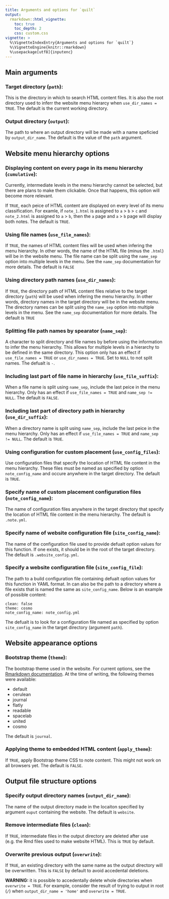 ```yaml
---
title: Arguments and options for `quilt`
output: 
  rmarkdown::html_vignette:
    toc: true
    toc_depth: 2
    css: custom.css
vignette: >
  %\VignetteIndexEntry{Arguments and options for `quilt`}
  %\VignetteEngine{knitr::rmarkdown}
  %\usepackage[utf8]{inputenc}
---
```




## Main arguments

### Target directory (`path`):

This is the directory in which to search HTML content files.
It is also the root directory used to inferr the website menu hierarcy when `use_dir_names = TRUE`.
The default is the current working directory.

### Output directory (`output`):

The path to where an output directory will be made with a name speficied by `output_dir_name`.
The default is the value of the `path` argument.

## Website menu hierarchy options

### Displaying content on every page in its menu hierarchy (`cumulative`):

Currently, intermediate levels in the menu hierarchy cannot be selected, but there are plans to make them clickable.
Once that happens, this option will become more relevant. 

If `TRUE`, each peice of HTML content are displayed on every level of its menu classification. 
For examle, if `note_1.html` is assigned to `a` > `b` > `c` and `note_2.html` is assigned to `a` > `b`, then the `a` page and `a` > `b` page will display both notes. 
The default is `TRUE`.

### Using file names (`use_file_names`):

If `TRUE`, the names of HTML content files will be used when infering the menu hierarchy.
In other words, the name of the HTML file (minus the `.html`) will be in the website menu.
The file name can be split using the `name_sep` option into multiple levels in the menu. 
See the `name_sep` documentation for more details. 
The default is `FALSE`

### Using directory path names (`use_dir_names`):

If `TRUE`, the directory path of HTML content files relative to the target directory (`path`) will be used when infering the menu hierarchy.
In other words, directory names in the target directory will be in the website menu.
The  directory names can be split using the `name_sep` option into multiple levels in the menu. 
See the `name_sep` documentation for more details. 
The default is `TRUE`

### Splitting file path names by spearator (`name_sep`):

A character to split directory and file names by before using the information to infer the menu hierarchy.
This allows for multiple levels in a hierarchy to be defined in the same directory. 
This option only has an effect if `use_file_names = TRUE` or `use_dir_names = TRUE`.
Set to `NULL` to not split names.
The defualt is `-`. 

### Including last part of file name in hierarchy (`use_file_suffix`):

When a file name is split using `name_sep`, include the last peice in the menu hierarchy.
Only has an effect if `use_file_names = TRUE` and `name_sep != NULL`.
The default is `FALSE`.

### Including last part of directory path in hierarchy (`use_dir_suffix`):

When a directory name is split using `name_sep`, include the last peice in the menu hierarchy.
Only has an effect if `use_file_names = TRUE` and `name_sep != NULL`.
The default is `TRUE`.

### Using configuration for custom placement (`use_config_files`):

Use configuration files that specify the location of HTML file content in the menu hierarchy. 
These files must be named as specified by option `note_config_name` and occure anywhere in the target directory.
The default is `TRUE`.

### Specify name of custom placement configuration files (`note_config_name`):

The name of configuration files anywhere in the target directory that specify the location of HTML file content in the menu hierarchy. 
The default is `.note.yml`.

### Specify name of website configuration file (`site_config_name`):

The name of the configuration file used to provide defualt option values for this function. 
If one exists, it should be in the root of the target directory.
The default is `.website_config.yml`.


### Specify a website configuration file (`site_config_file`):

The path to a build configuration file containing defualt option values for this function in YAML format.
In can also be the path to a directory where a file exists that is named the same as `site_config_name`.
Below is an example of possible content: 

```
clean: false
theme: cosmo
note_config_name: note_config.yml
```

The defualt is to look for a configuration file named as specified by option `site_config_name` in the target directory (argument `path`).


## Website appearance options

### Bootstrap theme (`theme`):

The bootstrap theme used in the website.
For current options, see the [Rmarkdown documentation](http://rmarkdown.rstudio.com/html_document_format.html#appearance-and-style).
At the time of writing, the following themes were available:

* default
* cerulean
* journal
* flatly
* readable
* spacelab
* united
* cosmo

The default is `journal`.

### Applying theme to embedded HTML content (`apply_theme`):

If `TRUE`, apply Bootstrap theme CSS to note content.
This might not work on all browsers yet.
The default is `FALSE`. 

## Output file structure options

### Specify output directory names (`output_dir_name`):

The name of the output directory made in the locaiton specified by argument `ouput` containing the website.
The default is `website`. 

### Remove intermediate files (`clean`):

If `TRUE`, intermediate files in the output directory are deleted after use (e.g. the Rmd files used to make website HTML).
This is `TRUE` by default.

### Overwrite previous output (`overwrite`):

If `TRUE`, an existing directory with the same name as the output directory will be overwritten.
This is `FALSE` by default to avoid accedental deletions.

**WARNING:** it is possible to accedentally delete whole directories when `overwrite = TRUE`. 
For example, consider the result of trying to output in root (`/`) when `output_dir_name = 'home'` and `overwrite = TRUE`.

